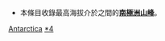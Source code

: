 {{Mountains by hight|南極洲}}
*本條目收錄最高海拔介於{{convert|4000|-|4999|m|ft}}之間的'''[[南極洲|南極洲]][[山峰|山峰]]'''。

[[Category:海拔4000公尺至4999公尺的山峰|Antarctica]]
[[Category:各海拔南極洲山峰|*4]]